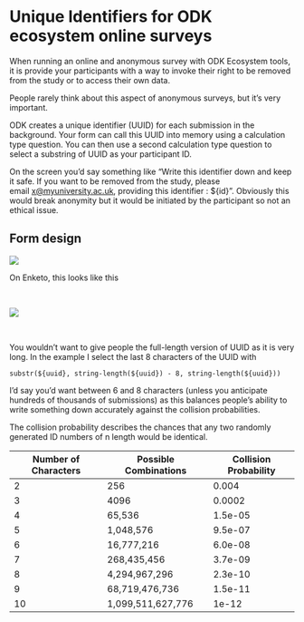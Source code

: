 # Unique Identifiers for ODK ecosystem online surveys

When running an online and anonymous survey with ODK Ecosystem tools, it is provide your participants with a way to invoke their right to be removed from the study or to access their own data.

People rarely think about this aspect of anonymous surveys, but it's very important.

ODK creates a unique identifier (UUID) for each submission in the background. Your form can call this UUID into memory using a calculation type question. You can then use a second calculation type question to select a substring of UUID as your participant ID. 

On the screen you’d say something like “Write this identifier down and keep it safe. If you want to be removed from the study, please email [x\@myuniversity.ac.uk](mailto:x@lshtm.ac.uk "mailto:x@lshtm.ac.uk"), providing this identifier : \${id}”. Obviously this would break anonymity but it would be initiated by the participant so not an ethical issue. 

## Form design

![](images/uuid_example.png)

On Enketo, this looks like this

 

![](images/uuid_example_2.png)

 

You wouldn’t want to give people the full-length version of UUID as it is very long. In the example I select the last 8 characters of the UUID with

`substr(${uuid}, string-length(${uuid}) - 8, string-length(${uuid}))`

I’d say you’d want between 6 and 8 characters (unless you anticipate hundreds of thousands of submissions) as this balances people’s ability to write something down accurately against the collision probabilities.

The collision probability describes the chances that any two randomly generated ID numbers of n length would be identical. 

| Number of Characters | Possible Combinations | Collision Probability |
|----------------------|-----------------------|-----------------------|
| 2                    | 256                   | 0.004                 |
| 3                    | 4096                  | 0.0002                |
| 4                    | 65,536                | 1.5e-05               |
| 5                    | 1,048,576             | 9.5e-07               |
| 6                    | 16,777,216            | 6.0e-08               |
| 7                    | 268,435,456           | 3.7e-09               |
| 8                    | 4,294,967,296         | 2.3e-10               |
| 9                    | 68,719,476,736        | 1.5e-11               |
| 10                   | 1,099,511,627,776     | 1e-12                 |
